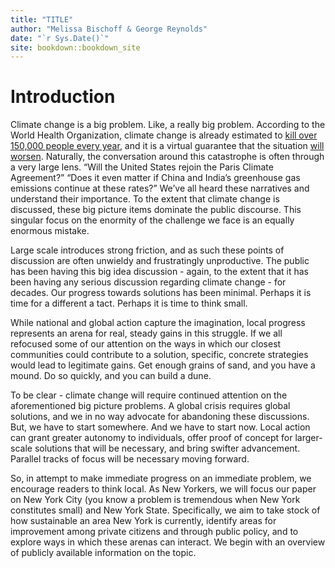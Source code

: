 ```yaml
--- 
title: "TITLE"
author: "Melissa Bischoff & George Reynolds"
date: "`r Sys.Date()`"
site: bookdown::bookdown_site
---
```


# Introduction

Climate change is a big problem. Like, a really big problem. According to the World Health Organization, climate change is already estimated to [kill over 150,000 people every year](https://www.who.int/heli/risks/climate/climatechange/en/), and it is a virtual guarantee that the situation [will worsen](https://climate.nasa.gov/effects/). Naturally, the conversation around this catastrophe is often through a very large lens. "Will the United States rejoin the Paris Climate Agreement?" "Does it even matter if China and India's greenhouse gas emissions continue at these rates?" We've all heard these narratives and understand their importance. To the extent that climate change is discussed, these big picture items dominate the public discourse. This singular focus on the enormity of the challenge we face is an equally enormous mistake.


Large scale introduces strong friction, and as such these points of discussion are often unwieldy and frustratingly unproductive. The public has been having this big idea discussion - again, to the extent that it has been having any serious discussion regarding climate change - for decades. Our progress towards solutions has been minimal. Perhaps it is time for a different a tact. Perhaps it is time to think small.

While national and global action capture the imagination, local progress represents an arena for real, steady gains in this struggle. If we all refocused some of our attention on the ways in which our closest communities could contribute to a solution, specific, concrete strategies would lead to legitimate gains. Get enough grains of sand, and you have a mound. Do so quickly, and you can build a dune.

To be clear - climate change will require continued attention on the aforementioned big picture problems. A global crisis requires global solutions, and we in no way advocate for abandoning these discussions. But, we have to start somewhere. And we have to start now. Local action can grant greater autonomy to individuals, offer proof of concept for larger-scale solutions that will be necessary, and bring swifter advancement. Parallel tracks of focus will be necessary moving forward.

So, in attempt to make immediate progress on an immediate problem, we encourage readers to think local. As New Yorkers, we will focus our paper on New York City (you know a problem is tremendous when New York constitutes small) and New York State. Specifically, we aim to take stock of how sustainable an area New York is currently, identify areas for improvement among private citizens and through public policy, and to explore ways in which these arenas can interact. We begin with an overview of publicly available information on the topic.